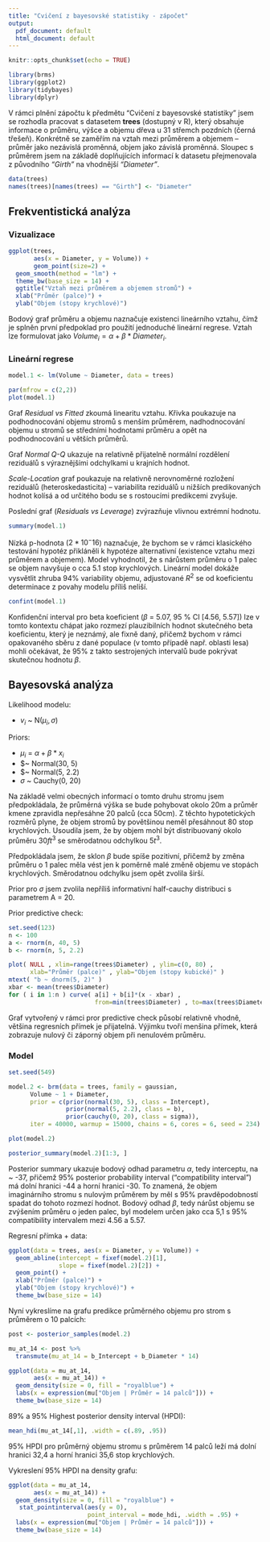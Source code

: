 ---
title: "Cvičení z bayesovské statistiky - zápočet"
output:
  pdf_document: default
  html_document: default
---

```{r setup, include=FALSE}
knitr::opts_chunk$set(echo = TRUE)
```

```{r message=FALSE, warning=FALSE, include=FALSE, paged.print=FALSE}
library(brms)
library(ggplot2)
library(tidybayes)
library(dplyr)
```

V rámci plnění zápočtu k předmětu "Cvičení z bayesovské statistiky" jsem se rozhodla pracovat s datasetem **trees** (dostupný v R), který obsahuje informace o průměru, výšce a objemu dřeva u 31 střemch pozdních (černá třešeň). Konkrétně se zaměřím na vztah mezi průměrem a objemem -- průměr jako nezávislá proměnná, objem jako závislá proměnná. Sloupec s průměrem jsem na základě doplňujících informací k datasetu přejmenovala z původního *"Girth"* na vhodnější *"Diameter"*. 

```{r message=FALSE, warning=FALSE, include=FALSE, paged.print=FALSE}
data(trees)
names(trees)[names(trees) == "Girth"] <- "Diameter"
```

## Frekventistická analýza
### Vizualizace
```{r echo = F}
ggplot(trees,
       aes(x = Diameter, y = Volume)) +
       geom_point(size=2) +
  geom_smooth(method = "lm") +
  theme_bw(base_size = 14) +
  ggtitle("Vztah mezi průměrem a objemem stromů") +
  xlab("Průměr (palce)") + 
  ylab("Objem (stopy krychlové)")
```

Bodový graf průměru a objemu naznačuje existenci lineárního vztahu, čímž je splněn první předpoklad pro použití jednoduché lineární regrese. Vztah lze formulovat jako $Volume_i = \alpha + \beta * Diameter_i$.

### Lineární regrese
```{r}
model.1 <- lm(Volume ~ Diameter, data = trees)
```

```{r echo=FALSE}
par(mfrow = c(2,2))
plot(model.1)
```

Graf *Residual vs Fitted* zkoumá linearitu vztahu. Křivka poukazuje na podhodnocování objemu stromů s menším průměrem, nadhodnocování objemu u stromů se středními hodnotami průměru a opět na podhodnocování u větších průměrů.

Graf *Normal Q-Q* ukazuje na relativně přijatelně normální rozdělení reziduálů s výraznějšími odchylkami u krajních hodnot.  

*Scale-Location* graf poukazuje na relativně nerovnoměrné rozložení reziduálů (heteroskedasticita) -- variabilita reziduálů u nižších predikovaných hodnot kolísá a od určitého bodu se s rostoucími predikcemi zvyšuje.

Poslední graf (*Residuals vs Leverage*) zvýrazňuje vlivnou extrémní hodnotu.

```{r echo=FALSE}
summary(model.1)
```

Nízká p-hodnota ($2*10^-16$) naznačuje, že bychom se v rámci klasického testování hypotéz přikláněli k hypotéze alternativní (existence vztahu mezi průměrem a objemem). Model vyhodnotil, že s nárůstem průměru o 1 palec se objem navyšuje o cca 5.1 stop krychlových. Lineární model dokáže vysvětlit zhruba 94% variability objemu, adjustované $R^2$ se od koeficientu determinace z povahy modelu příliš neliší. 

```{r echo=FALSE}
confint(model.1)
```

Konfidenční interval pro beta koeficient ($\beta$ = 5.07, 95 % CI [4.56, 5.57]) lze v tomto kontextu chápat jako rozmezí plauzibilních hodnot skutečného beta koeficientu, který je neznámý, ale fixně daný, přičemž bychom v rámci opakovaného sběru z dané populace (v tomto případě např. oblasti lesa) mohli očekávat, že 95% z takto sestrojených intervalů bude pokrývat skutečnou hodnotu $\beta$.

## Bayesovská analýza

Likelihood modelu:

- $v_i$ ~ N($\mu_i, \sigma$)

Priors:

- $\mu_i$ = $\alpha + \beta*x_i$
- $\alpha ~ Normal(30, 5)
- $\beta ~ Normal(5, 2.2)
- $\sigma$ ~ Cauchy(0, 20)

Na základě velmi obecných informací o tomto druhu stromu jsem předpokládala, že průměrná výška se bude pohybovat okolo 20m a průměr kmene zpravidla nepřesáhne 20 palců (cca 50cm). Z těchto hypotetických rozměrů plyne, že objem stromů by povětšinou neměl přesáhnout 80 stop krychlových. Usoudila jsem, že by objem mohl být distribuovaný okolo průměru $30ft^3$ se směrodatnou odchylkou $5t^3$.

Předpokládala jsem, že sklon $\beta$ bude spíše pozitivní, přičemž by změna průměru o 1 palec měla vést jen k poměrně malé změně objemu ve stopách krychlových. Směrodatnou odchylku jsem opět zvolila širší.

Prior pro $\sigma$ jsem zvolila nepříliš informativní half-cauchy distribuci s parametrem A = 20.

Prior predictive check:

```{r}
set.seed(123)
n <- 100
a <- rnorm(n, 40, 5)
b <- rnorm(n, 5, 2.2)

plot( NULL , xlim=range(trees$Diameter) , ylim=c(0, 80) , 
      xlab="Průměr (palce)" , ylab="Objem (stopy kubické)" )
mtext( "b ~ dnorm(5, 2)" )
xbar <- mean(trees$Diameter) 
for ( i in 1:n ) curve( a[i] + b[i]*(x - xbar) ,
                        from=min(trees$Diameter) , to=max(trees$Diameter) , add=TRUE)
```

Graf vytvořený v rámci pror predictive check působí relativně vhodně, většina regresních přímek je přijatelná. Výjimku tvoří menšina přímek, která zobrazuje nulový či záporný objem při nenulovém průměru.

### Model
```{r message=FALSE, warning=FALSE}
set.seed(549)

model.2 <- brm(data = trees, family = gaussian,
      Volume ~ 1 + Diameter,
      prior = c(prior(normal(30, 5), class = Intercept),
                prior(normal(5, 2.2), class = b),
                prior(cauchy(0, 20), class = sigma)),
      iter = 40000, warmup = 15000, chains = 6, cores = 6, seed = 234)
```

```{r}
plot(model.2)
```

```{r echo=FALSE, message=FALSE, warning=FALSE}
posterior_summary(model.2)[1:3, ]
```

Posterior summary ukazuje bodový odhad parametru $\alpha$, tedy interceptu, na ~ -37, přičemž 95% posterior probability interval ("compatibility interval") má dolní hranici -44 a horní hranici -30. To znamená, že objem imaginárního stromu s nulovým průměrem by měl s 95% pravděpodobností spadat do tohoto rozmezí hodnot.
Bodový odhad $\beta$, tedy nárůst objemu se zvýšením průměru o jeden palec, byl modelem určen jako cca 5,1 s 95% compatibility intervalem mezi 4.56 a 5.57.

Regresní přímka + data:

```{r echo=FALSE, message=FALSE, warning=FALSE, paged.print=FALSE}
ggplot(data = trees, aes(x = Diameter, y = Volume)) +
  geom_abline(intercept = fixef(model.2)[1],
              slope = fixef(model.2)[2]) +
  geom_point() +
  xlab("Průměr (palce)") +
  ylab("Objem (stopy krychlové)") +
  theme_bw(base_size = 14)


```

Nyní vykreslíme na grafu predikce průměrného objemu pro strom s průměrem o 10 palcích:

```{r}
post <- posterior_samples(model.2)

mu_at_14 <- post %>% 
  transmute(mu_at_14 = b_Intercept + b_Diameter * 14)

ggplot(data = mu_at_14, 
       aes(x = mu_at_14)) +
  geom_density(size = 0, fill = "royalblue") +
  labs(x = expression(mu["Objem | Průměr = 14 palců"])) +
  theme_bw(base_size = 14)
```

89% a 95% Highest posterior density interval (HPDI):
```{r }
mean_hdi(mu_at_14[,1], .width = c(.89, .95))
```

95% HPDI pro průměrný objemu stromu s průměrem 14 palců leží má dolní hranici 32,4 a horní hranici 35,6 stop krychlových.

Vykreslení 95% HPDI na density grafu:

```{r }
ggplot(data = mu_at_14, 
       aes(x = mu_at_14)) +
  geom_density(size = 0, fill = "royalblue") +
   stat_pointinterval(aes(y = 0), 
                      point_interval = mode_hdi, .width = .95) +
  labs(x = expression(mu["Objem | Průměr = 14 palců"])) +
  theme_bw(base_size = 14)
```


